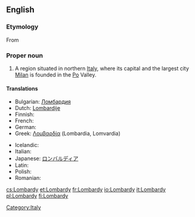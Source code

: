 ==English==
{{wikipedia}}

===Etymology===
From {{etyl|la}}

===Proper noun===
{{en-proper noun}}

# A region situated in northern [[Italy]], where its capital and the largest city [[Milan]] is founded in the [[Po]] Valley.

====Translations====
{{trans-top|region in northern Italy}}
* Bulgarian: [[Ломбардия]]
* Dutch: [[Lombardije]] {{n}}
* Finnish: {{t-|fi|Lombardia}}
* French: {{t+|fr|Lombardie|f}}
* German: {{t+|de|Lombardei|f}}
* Greek: [[Λομβαρδία]] {{f}} (Lombardia, Lomvardia)
{{trans-mid}}
* Icelandic: {{t|is|Langbarðaland|n}}
* Italian: {{t+|it|Lombardia|f}}
* Japanese: [[ロンバルディア]]
* Latin: {{t-|la|Lombardia}}
* Polish: {{t+|pl|Lombardia|f}}
* Romanian: {{t-|ro|Lombardia|f}}
{{trans-bottom}}

[[Category:Italy]]

[[cs:Lombardy]]
[[et:Lombardy]]
[[fr:Lombardy]]
[[io:Lombardy]]
[[it:Lombardy]]
[[pl:Lombardy]]
[[fi:Lombardy]]